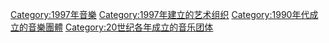 {{Commons cat|Musical groups established in 1997}}
{{Cat topic in year|topic=成立的音樂團體|year=1997}}

[[Category:1997年音樂|Category:1997年音樂]]
[[Category:1997年建立的艺术组织|Category:1997年建立的艺术组织]]
[[Category:1990年代成立的音樂團體|Category:1990年代成立的音樂團體]]
[[Category:20世纪各年成立的音乐团体|Category:20世纪各年成立的音乐团体]]